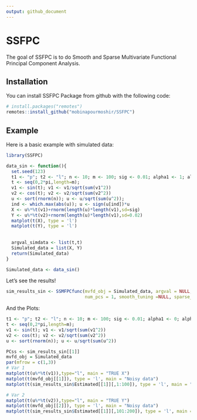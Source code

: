 ```yaml
---
output: github_document
---
```




# SSFPC

<!-- badges: start -->
<!-- badges: end -->

The goal of SSFPC is to do Smooth and Sparse Multivariate Functional Principal Component Analysis. 

## Installation 
You can install SSFPC Package from github with the following code:

```r
# install.packages("remotes")
remotes::install_github("mobinapourmoshir/SSFPC")
```


## Example

Here is a basic example with simulated data:

```r
library(SSFPC)

data_sin <- function(){
  set.seed(123)
  t1 <- "p"; t2 <- "l"; n <- 10; m <- 100; sig <- 0.01; alpha1 <- 1; alpha2 <- 0
  t <- seq(0,2*pi,length=m); 
  v1 <- sin(t); v1 <- v1/sqrt(sum(v1^2))
  v2 <- cos(t); v2 <- v2/sqrt(sum(v2^2))
  u <- sort(rnorm(n)); u <- u/sqrt(sum(u^2)); 
  ind <- which.max(abs(u)); u <- sign(u[ind])*u
  X <- u%*%t(v1)+rnorm(length(u)*length(v1),sd=sig)
  Y <- u%*%t(v2)+rnorm(length(u)*length(v1),sd=0.02)
  matplot(t(X), type = 'l')
  matplot(t(Y), type = 'l')
  
  
  argval_simdata <- list(t,t)
  Simulated_data = list(X, Y)
  return(Simulated_data)
}

Simulated_data <- data_sin()
```

Let's see the results!

```r
sim_results_sin <- SSMFPCfunc(mvfd_obj = Simulated_data, argval = NULL, centerfns = TRUE,
                              num_pcs = 1, smooth_tuning =NULL, sparse_tuning_type = "soft", sparse_tuning = NULL)

```

And the Plots:
```r
t1 <- "p"; t2 <- "l"; n <- 10; m <- 100; sig <- 0.01; alpha1 <- 0; alpha2 <- 0
t <- seq(0,2*pi,length=m); 
v1 <- sin(t); v1 <- v1/sqrt(sum(v1^2))
v2 <- cos(t); v2 <- v2/sqrt(sum(v2^2))
u <- sort(rnorm(n)); u <- u/sqrt(sum(u^2))

PCss <- sim_results_sin[[1]]
mvfd_obj = Simulated_data
par(mfrow = c(1,3))
# Var 1
matplot(t(u%*%t(v1)),type="l", main = "TRUE X")
matplot(t(mvfd_obj[[1]]), type = 'l', main = "Noisy data")
matplot(t(sim_results_sin$Estimated[[1]][,1:100]), type = 'l', main = "SSMFPC result")

# Var 2
matplot(t(u%*%t(v2)),type="l", main = "TRUE Y")
matplot(t(mvfd_obj[[2]]), type = 'l', main = "Noisy data")
matplot(t(sim_results_sin$Estimated[[1]][,101:200]), type = 'l', main = "SSMFPC result")
```









